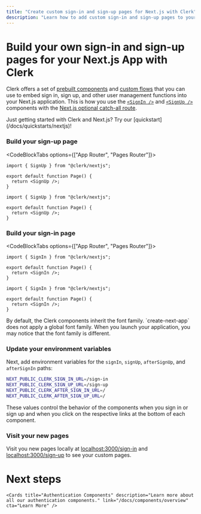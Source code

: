 ```yaml
---
title: "Create custom sign-in and sign-up pages for Next.js with Clerk"
description: "Learn how to add custom sign-in and sign-up pages to your Next.js app with Clerk's prebuild components and custom flows."
---
```


# Build your own sign-in and sign-up pages for your Next.js App with Clerk

Clerk offers a set of [prebuilt components](/docs/components/overview) and [custom flows](/docs/custom-flows/overview) that you can use to embed sign in, sign up, and other user management functions into your Next.js application. This is how you use the [`<SignIn />`](/docs/components/authentication/sign-in) and [`<SignUp />`](/docs/components/authentication/sign-up) components with the [Next.js optional catch-all route](/docs/pages/building-your-application/routing/dynamic-routes#catch-all-segments).

<Callout>
    Just getting started with Clerk and Next.js? Try our [quickstart](/docs/quickstarts/nextjs)!
</Callout>

<Steps>

### Build your sign-up page

<CodeBlockTabs options={["App Router", "Pages Router"]}>
  ```tsx filename="app/sign-up/[[...sign-up]]/page.tsx"
  import { SignUp } from "@clerk/nextjs";

  export default function Page() {
    return <SignUp />;
  }
  ```

  ```tsx filename="/pages/sign-up/[[...index]].tsx"
  import { SignUp } from "@clerk/nextjs";

  export default function Page() {
    return <SignUp />;
  }
  ```
</CodeBlockTabs>

### Build your sign-in page

<CodeBlockTabs options={["App Router", "Pages Router"]}>
  ```tsx filename="app/sign-in/[[...sign-in]]/page.tsx"
  import { SignIn } from "@clerk/nextjs";

  export default function Page() {
    return <SignIn />;
  }
  ```

  ```tsx filename="/pages/sign-in/[[...index]].tsx"
  import { SignIn } from "@clerk/nextjs";

  export default function Page() {
    return <SignIn />;
  }
  ```
</CodeBlockTabs>

<Callout type="info" emoji="ℹ️">
  By default, the Clerk components inherit the font family. `create-next-app` does not apply a global font family. When you launch your application, you may notice that the font family is different.
</Callout>

### Update your environment variables

Next, add environment variables for the `signIn`, `signUp`, `afterSignUp`, and `afterSignIn` paths:

```sh filename=".env.local"
NEXT_PUBLIC_CLERK_SIGN_IN_URL=/sign-in
NEXT_PUBLIC_CLERK_SIGN_UP_URL=/sign-up
NEXT_PUBLIC_CLERK_AFTER_SIGN_IN_URL=/
NEXT_PUBLIC_CLERK_AFTER_SIGN_UP_URL=/
```

These values control the behavior of the components when you sign in or sign up and when you click on the respective links at the bottom of each component.

### Visit your new pages

Visit you new pages locally at [localhost:3000/sign-in](http://localhost:3000/sign-in) and [localhost:3000/sign-up](http://localhost:3000/sign-up) to see your custom pages.

</Steps>

# Next steps

<div className="container mx-auto my-4">
  <div className="grid grid-cols-1 gap-6 md:grid-cols-2">
    <Cards title="Customization & Localization" description="Learn how to customize and localize the Clerk components." link="/docs/components/customization/overview" cta="Learn More" />

    <Cards title="Authentication Components" description="Learn more about all our authentication components." link="/docs/components/overview" cta="Learn More" />
  </div>
</div>